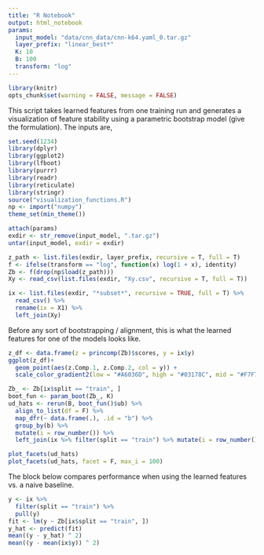 ```yaml
---
title: "R Notebook"
output: html_notebook
params:
  input_model: "data/cnn_data/cnn-k64.yaml_0.tar.gz"
  layer_prefix: "linear_best*"
  K: 10
  B: 100
  transform: "log"
---
```


```r
library(knitr)
opts_chunk$set(warning = FALSE, message = FALSE)
```

This script takes learned features from one training run and generates a
visualization of feature stability using a parametric bootstrap model (give the
formulation). The inputs are,

```r
set.seed(1234)
library(dplyr)
library(ggplot2)
library(lfboot)
library(purrr)
library(readr)
library(reticulate)
library(stringr)
source("visualization_functions.R")
np <- import("numpy")
theme_set(min_theme())
```

```r
attach(params)
exdir <- str_remove(input_model, ".tar.gz")
untar(input_model, exdir = exdir)
```

```r
z_path <- list.files(exdir, layer_prefix, recursive = T, full = T)
f <- ifelse(transform == "log", function(x) log(1 + x), identity)
Zb <- f(drop(np$load(z_path)))
Xy <- read_csv(list.files(exdir, "Xy.csv", recursive = T, full = T))
```

```r
ix <- list.files(exdir, "*subset*", recursive = TRUE, full = T) %>%
  read_csv() %>%
  rename(ix = X1) %>%
  left_join(Xy)
```

Before any sort of bootstrapping / alignment, this is what the learned features
for one of the models looks like.

```r
z_df <- data.frame(z = princomp(Zb)$scores, y = ix$y)
ggplot(z_df)+
  geom_point(aes(z.Comp.1, z.Comp.2, col = y)) +
  scale_color_gradient2(low = "#A6036D", high = "#03178C", mid = "#F7F7F7")
```

```r
Zb_ <- Zb[ix$split == "train", ]
boot_fun <- param_boot(Zb_, K)
ud_hats <- rerun(B, boot_fun()$ub) %>%
  align_to_list(df = F) %>%
  map_dfr(~ data.frame(.), .id = "b") %>%
  group_by(b) %>%
  mutate(i = row_number()) %>%
  left_join(ix %>% filter(split == "train") %>% mutate(i = row_number()))
```

```r
plot_facets(ud_hats)
plot_facets(ud_hats, facet = F, max_i = 100)
```

The block below compares performance when using the learned features vs. a naive
baseline.

```r
y <- ix %>%
  filter(split == "train") %>%
  pull(y)
fit <- lm(y ~ Zb[ix$split == "train", ])
y_hat <- predict(fit)
mean((y - y_hat) ^ 2)
mean((y - mean(ix$y)) ^ 2)
```

